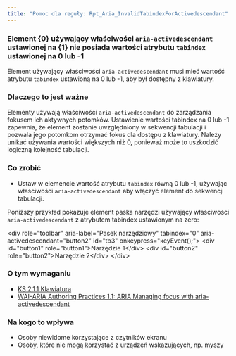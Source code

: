```yaml
---
title: "Pomoc dla reguły: Rpt_Aria_InvalidTabindexForActivedescendant"
---
```


<div className="toolHelp">
<Row>
<Column colLg={16} colMd={8} colSm={4} className="toolHead">

### Element {0} używający właściwości `aria-activedescendant` ustawionej na {1} nie posiada wartości atrybutu `tabindex` ustawionej na 0 lub -1  

<div id="locLevel"></div>

Element używający właściwości `aria-activedescendant` musi mieć wartość atrybutu `tabindex` ustawioną na 0 lub -1, aby był dostępny z klawiatury.

</Column>
</Row>
<Row>
<Column colLg={11} colMd={5} colSm={4} className="toolMain">

### Dlaczego to jest ważne

Elementy używają właściwości `aria-activedescendant` do zarządzania fokusem ich aktywnych potomków. 
Ustawienie wartości tabindex na 0 lub -1 zapewnia, że element zostanie uwzględniony w sekwencji tabulacji i pozwala jego potomkom otrzymać fokus dla dostępu z klawiatury. Należy unikać używania wartości większych niż 0, ponieważ może to uszkodzić logiczną kolejność tabulacji.

<div id="locSnippet"></div>

### Co zrobić

* Ustaw w elemencie  wartość atrybutu `tabindex` równą 0 lub -1, używając właściwości `aria-activedescendant` aby włączyć element do sekwencji tabulacji. 

Poniższy przykład pokazuje element paska narzędzi używający właściwości `aria-activedescendant` z atrybutem tabindex ustawionym na zero: 

<CodeSnippet type="multi" light={true}>&lt;div role="toolbar" aria-label="Pasek narzędziowy" tabindex="0" aria-activedescendant="button2" id="tb3" onkeypress="keyEvent();"&gt;
    &lt;div id="button1" role="button1"&gt;Narzędzie 1&lt;/div&gt;
    &lt;div id="button2" role="button2"&gt;Narzędzie 2&lt;/div&gt;
&lt;/div&gt;  </CodeSnippet>

</Column>
<Column colLg={5} colMd={3} colSm={4} className="toolLeft">

### O tym wymaganiu

* [KS 2.1.1 Klawiatura](https://wcag.lepszyweb.pl/#keyboard)
* [WAI-ARIA Authoring Practices 1.1: ARIA Managing focus with aria-activedescendant](https://www.w3.org/TR/wai-aria-practices-1.1/#kbd_focus_activedescendant)

### Na kogo to wpływa

* Osoby niewidome korzystające z czytników ekranu
* Osoby, które nie mogą korzystać z urządzeń wskazujących, np. myszy

</Column>
</Row>
</div>

